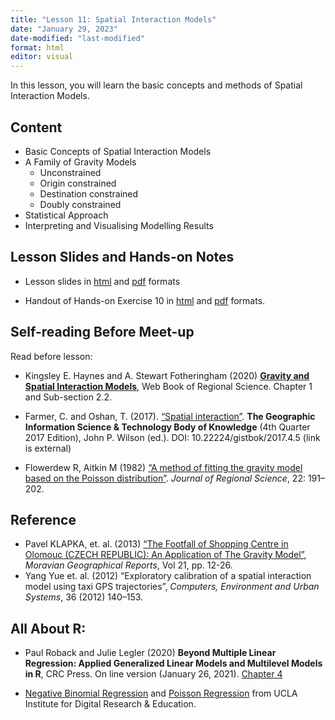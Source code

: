 ```yaml
---
title: "Lesson 11: Spatial Interaction Models"
date: "January 29, 2023"  
date-modified: "last-modified"
format: html
editor: visual
---
```


In this lesson, you will learn the basic concepts and methods of Spatial Interaction Models.

## Content

-   Basic Concepts of Spatial Interaction Models
-   A Family of Gravity Models
    -   Unconstrained
    -   Origin constrained
    -   Destination constrained
    -   Doubly constrained
-   Statistical Approach
-   Interpreting and Visualising Modelling Results

## Lesson Slides and Hands-on Notes

-   Lesson slides in [html](../lesson/Lesson11/Lesson11-SIM.html) and [pdf](../lesson/Lesson11/Lesson11-SIM.pdf) formats

-   Handout of Hands-on Exercise 10 in [html](../Hands-on_Ex/Hands-on_Ex10/Hands-on_Ex10-SIMs.html) and [pdf](../Hands-on_Ex/Hands-on_Ex10/Hands-on_Ex10-SIMs.pdf) formats.

## Self-reading Before Meet-up

Read before lesson:

-   Kingsley E. Haynes and A. Stewart Fotheringham (2020) [**Gravity and Spatial Interaction Models**](https://researchrepository.wvu.edu/rri-web-book/16/), Web Book of Regional Science. Chapter 1 and Sub-section 2.2.

-   Farmer, C. and Oshan, T. (2017). ["Spatial interaction"](https://gistbok.ucgis.org/bok-topics/spatial-interaction). **The Geographic Information Science & Technology Body of Knowledge** (4th Quarter 2017 Edition), John P. Wilson (ed.). DOI: 10.22224/gistbok/2017.4.5 (link is external)

-   Flowerdew R, Aitkin M (1982) ["A method of fitting the gravity model based on the Poisson distribution"](https://www.academia.edu/38321611/A_Method_of_Fitting_the_Gravity_Model_Based_on_the_Poisson_Distribution_). *Journal of Regional Science*, 22: 191--202.

## Reference

-   Pavel KLAPKA, et. al. (2013) ["The Footfall of Shopping Centre in Olomouc (CZECH REPUBLIC): An Application of The Gravity Model"](https://sciendo.com/de/article/10.2478/mgr-2013-0013), *Moravian Geographical Reports*, Vol 21, pp. 12-26.\
-   Yang Yue et. al. (2012) "Exploratory calibration of a spatial interaction model using taxi GPS trajectories", *Computers, Environment and Urban Systems*, 36 (2012) 140--153.

## All About R:

-   Paul Roback and Julie Legler (2020) **Beyond Multiple Linear Regression: Applied Generalized Linear Models and Multilevel Models in R**, CRC Press. On line version (January 26, 2021). [Chapter 4](https://bookdown.org/roback/bookdown-BeyondMLR/ch-poissonreg.html)

-   [Negative Binomial Regression](https://stats.idre.ucla.edu/r/dae/negative-binomial-regression/) and [Poisson Regression](https://stats.idre.ucla.edu/r/dae/poisson-regression/) from UCLA Institute for Digital Research & Education.
